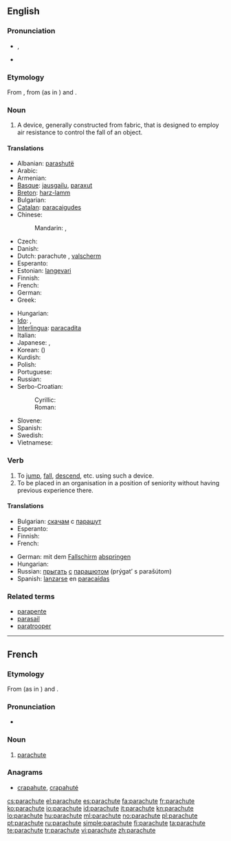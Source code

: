 {{wikipedia|dab=parachute (disambiguation)|parachute}}
==English==

===Pronunciation===
* {{IPA|/ˈpærəʃuːt/}}, {{SAMPA|/'p{r@Su:t/}}
* {{audio|en-us-parachute.ogg|Audio (US)}}

===Etymology===
From {{etyl|fr}} {{term|parachute|lang=fr}}, from {{term|para-||protection against|lang=fr}} (as in {{term|parasol|lang=fr}}) and {{term|chute||fall|lang=fr}}.

===Noun===
{{wikipedia}}
{{en-noun}}

# {{aviation}} A device, generally constructed from fabric, that is designed to employ air resistance to control the fall of an object.

====Translations====
{{trans-top|a device designed to control the fall of an object}}
* Albanian: [[parashutë]] {{f}}
* Arabic: {{t|ar|براشوت|m|tr=barashuut}}
* Armenian: {{t-|hy|պարաշյուտ|tr=parašyut}}
* [[Basque]]: [[jausgailu]], [[paraxut]]
* [[Breton]]: [[harz-lamm]] {{m}}
* Bulgarian: {{t+|bg|парашут|m}}
* [[Catalan]]: [[paracaigudes]] {{m}}
* Chinese:
*: Mandarin: {{t|cmn|降落傘|sc=Hani}}, {{t|cmn|降落伞|tr=jiàngluòsǎn|sc=Hani}}
* Czech: {{t-|cs|padák|m}}
* Danish: {{t|da|faldskærm|c}}
* Dutch: parachute {{m}}, [[valscherm]] {{n}}
* Esperanto: {{t-|eo|paraŝuto|xs=Esperanto}}
* Estonian: [[langevari]]
* Finnish: {{t-|fi|laskuvarjo}}
* French: {{t+|fr|parachute|m}}
* German: {{t+|de|Fallschirm|m}}
* Greek: {{t|el|αλεξίπτωτο|n|tr=aleksíptoto}}
{{trans-mid}}
* Hungarian: {{t+|hu|ejtőernyő}}
* [[Ido]]: {{t+|io|parashuto|xs=Ido}},  {{t+|io|parafalo|xs=Ido}}
* [[Interlingua]]: [[paracadita]]
* Italian: {{t-|it|paracadute|m}}
* Japanese: {{t|ja|落下傘|tr=らっかさん, rakkasan}}, {{t|ja|パラシュート|tr=parashūto}}
* Korean: {{t+|ko|낙하산|tr=nakasan}} ({{t|ko|落下傘}})
* Kurdish: {{ku-Arab|[[په‌ڕاشوت]]}}
* Polish: {{t+|pl|spadochron|m}}
* Portuguese: {{t+|pt|pára-quedas|m}}
* Russian: {{t+|ru|парашют|m|tr=parašjút}}
* Serbo-Croatian:
*: Cyrillic: {{tø|sh|падобран|m|sc=Cyrl|xs=Serbo-Croatian}}
*: Roman: {{tø|sh|padobran|m|xs=Serbo-Croatian}}
* Slovene: {{t+|sl|padalo|n}}
* Spanish: {{t-|es|paracaídas|m}}
* Swedish: {{t+|sv|fallskärm|c}}
* Vietnamese: {{t|vi|cái dù|xs=Vietnamese}}
{{trans-bottom}}

===Verb===
{{en-verb|parachut|ing}}

# To [[jump]], [[fall]], [[descend]], etc. using such a device.
# To be placed in an organisation in a position of seniority without having previous experience there.

====Translations====
{{trans-top|to jump with a parachute}}
* Bulgarian: [[скачам]] с [[парашут]]
* Esperanto: {{t-|eo|paraŝuti|xs=Esperanto}}
* Finnish: {{t+|fi|hypätä}} {{t-|fi|laskuvarjo|alt=laskuvarjolla}}
* French: {{t+|fr|parachuter}}
{{trans-mid}}
* German: mit dem [[Fallschirm]] [[abspringen]]
* Hungarian: {{t|hu|ejtőernyőzik}}
* Russian: [[прыгать]] [[с#Russian|с]] [[парашют|парашютом]] (prýgat’ s parašútom)
* Spanish: [[lanzarse]] en [[paracaídas]]
{{trans-bottom}}

===Related terms===
* [[parapente]]
* [[parasail]]
* [[paratrooper]]

----

==French==

===Etymology===
From {{term|para-||protection against|lang=fr}} (as in {{term|parasol|lang=fr}}) and {{term|chute||fall|lang=fr}}.

===Pronunciation===
* {{audio|Fr-parachute.ogg|audio}}

===Noun===
{{fr-noun|m}}

# [[#Noun|parachute]]

===Anagrams===
* [[crapahute#French|crapahute]], [[crapahuté#French|crapahuté]]

[[cs:parachute]]
[[el:parachute]]
[[es:parachute]]
[[fa:parachute]]
[[fr:parachute]]
[[ko:parachute]]
[[io:parachute]]
[[id:parachute]]
[[it:parachute]]
[[kn:parachute]]
[[lo:parachute]]
[[hu:parachute]]
[[ml:parachute]]
[[no:parachute]]
[[pl:parachute]]
[[pt:parachute]]
[[ru:parachute]]
[[simple:parachute]]
[[fi:parachute]]
[[ta:parachute]]
[[te:parachute]]
[[tr:parachute]]
[[vi:parachute]]
[[zh:parachute]]
